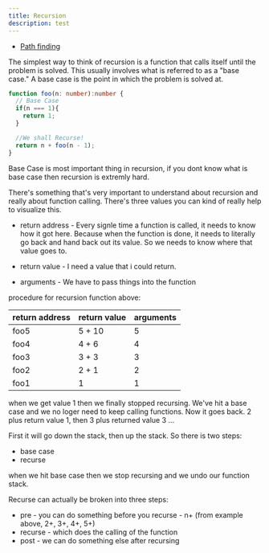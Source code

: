 ```yaml
---
title: Recursion
description: test
---
```


- [Path finding](/algorithms/recursion/path-finding)

The simplest way to think of recursion is a function that calls itself until the problem is solved. This usually involves what is referred to as a "base case." A base case is the point in which the problem is solved at.

```ts title="The simplest example"
function foo(n: number):number {
  // Base Case
  if(n === 1){
    return 1;
  }

  //We shall Recurse!
  return n + foo(n - 1);
}
```

Base Case is most important thing in recursion, if you dont know what is base case then recursion is extremly hard.

There's something that's very important to understand about recursion and really about function calling. There's three values you can kind of really help to visualize this.

- return address - Every signle time a function is called, it needs to know how it got here. Because when the function is done, it needs to literally go back and hand back out its value. So we needs to know where that value goes to.

- return value - I need a value that i could return.

- arguments - We have to pass things into the function

procedure for recursion function above:

| return address | return value | arguments |
| ---- | ---- | ---- |
| foo5 | 5 + 10 | 5 |
| foo4 | 4 + 6 | 4 |
| foo3 | 3 + 3 | 3 |
| foo2 | 2 + 1 | 2 |
| foo1 | 1 | 1 |

when we get value 1 then we finally stopped recursing. We've hit a base case and we no loger need to keep calling functions.
Now it goes back. 2 plus return value 1, then 3 plus returned value 3 ...

First it will go down the stack, then up the stack. So there is two steps: 

- base case
- recurse

when we hit base case then we stop recursing and we undo our function stack. 

Recurse can actually be broken into three steps:

- pre - you can do something before you recurse - n+ (from example above, 2+, 3+, 4+, 5+)
- recurse - which does the calling of the function
- post - we can do something else after recursing
